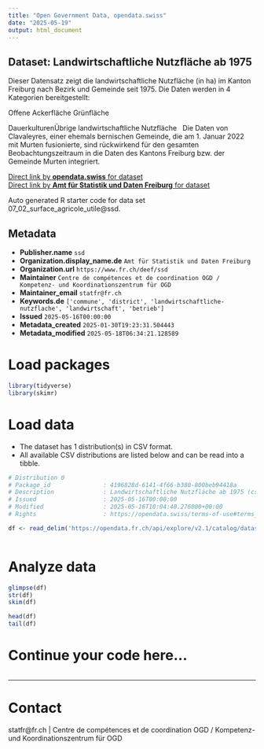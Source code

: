 ```yaml
---
title: "Open Government Data, opendata.swiss"
date: "2025-05-19"
output: html_document
---
```


## Dataset: Landwirtschaftliche Nutzfläche ab 1975

Dieser
Datensatz zeigt die landwirtschaftliche Nutzfläche (in ha) im Kanton Freiburg
nach Bezirk und Gemeinde seit 1975. Die Daten werden in 4 Kategorien
bereitgestellt:

Offene
     Ackerfläche 
Grünfläche
     
DauerkulturenÜbrige landwirtschaftliche Nutzfläche
 
Die Daten
von Clavaleyres, einer ehemals bernischen Gemeinde, die am 1. Januar 2022 mit
Murten fusionierte, sind rückwirkend für den gesamten Beobachtungszeitraum in
die Daten des Kantons Freiburg bzw. der Gemeinde Murten integriert.

[Direct link by **opendata.swiss** for dataset](https://opendata.swiss/de/dataset/landwirtschaftliche-nutzflache-ab-1975)<br>
[Direct link by **Amt für Statistik und Daten Freiburg** for dataset](https://opendata.fr.ch/explore/dataset/07_02_surface_agricole_utile/)

Auto generated R starter code for data set 07_02_surface_agricole_utile@ssd.

## Metadata

- **Publisher.name** `ssd`
- **Organization.display_name.de** `Amt für Statistik und Daten Freiburg`
- **Organization.url** `https://www.fr.ch/deef/ssd`
- **Maintainer** `Centre de compétences et de coordination OGD / Kompetenz- und Koordinationszentrum für OGD`
- **Maintainer_email** `statfr@fr.ch`
- **Keywords.de** `['commune', 'district', 'landwirtschaftliche-nutzflache', 'landwirtschaft', 'betrieb']`
- **Issued** `2025-05-16T00:00:00`
- **Metadata_created** `2025-01-30T19:23:31.504443`
- **Metadata_modified** `2025-05-18T06:34:21.128589`


# Load packages

```r

library(tidyverse)
library(skimr)

```

# Load data

-   The dataset has 1 distribution(s) in CSV format.
-   All available CSV distributions are listed below and can be read into a tibble.

```r

# Distribution 0
# Package_id               : 4196828d-6141-4f66-b380-800beb94418a
# Description              : Landwirtschaftliche Nutzfläche ab 1975 (csv)
# Issued                   : 2025-05-16T00:00:00
# Modified                 : 2025-05-16T10:04:40.276000+00:00
# Rights                   : https://opendata.swiss/terms-of-use#terms_by

df <- read_delim('https://opendata.fr.ch/api/explore/v2.1/catalog/datasets/07_02_surface_agricole_utile/exports/csv?use_labels=true')



```

# Analyze data

```r

glimpse(df)
str(df)
skim(df)

head(df)
tail(df)

```

# Continue your code here...

```r

```

------------------------------------------------------------------------

# Contact

statfr@fr.ch | Centre de compétences et de coordination OGD / Kompetenz- und Koordinationszentrum für OGD
